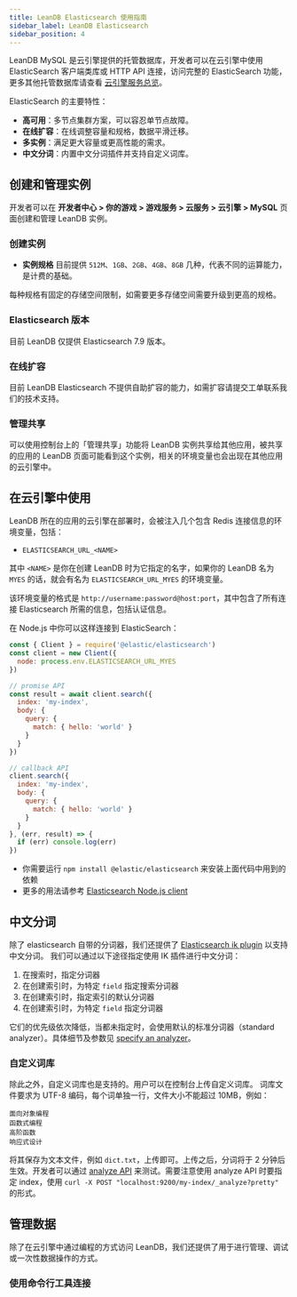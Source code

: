```yaml
---
title: LeanDB Elasticsearch 使用指南
sidebar_label: LeanDB Elasticsearch
sidebar_position: 4
---
```



LeanDB MySQL 是云引擎提供的托管数据库，开发者可以在云引擎中使用 ElasticSearch 客户端类库或 HTTP API 连接，访问完整的 ElasticSearch 功能，更多其他托管数据库请查看 [云引擎服务总览](/sdk/engine/overview)。

ElasticSearch 的主要特性：

* **高可用**：多节点集群方案，可以容忍单节点故障。
* **在线扩容**：在线调整容量和规格，数据平滑迁移。
* **多实例**：满足更大容量或更高性能的需求。
* **中文分词**：内置中文分词插件并支持自定义词库。

## 创建和管理实例
开发者可以在 **开发者中心 > 你的游戏 > 游戏服务 > 云服务 > 云引擎 > MySQL** 页面创建和管理 LeanDB 实例。

### 创建实例

<LeandbCreateInstance>

- **实例规格** 目前提供 `512M`、`1GB`、`2GB`、`4GB`、`8GB` 几种，代表不同的运算能力，是计费的基础。

每种规格有固定的存储空间限制，如需要更多存储空间需要升级到更高的规格。

</LeandbCreateInstance>

### Elasticsearch 版本

目前 LeanDB 仅提供 Elasticsearch 7.9 版本。

### 在线扩容

目前 LeanDB Elasticsearch 不提供自助扩容的能力，如需扩容请提交工单联系我们的技术支持。

### 管理共享

可以使用控制台上的「管理共享」功能将 LeanDB 实例共享给其他应用，被共享的应用的 LeanDB 页面可能看到这个实例，相关的环境变量也会出现在其他应用的云引擎中。

## 在云引擎中使用

LeanDB 所在的应用的云引擎在部署时，会被注入几个包含 Redis 连接信息的环境变量，包括：

- `ELASTICSEARCH_URL_<NAME>`

其中 `<NAME>` 是你在创建 LeanDB 时为它指定的名字，如果你的 LeanDB 名为 `MYES` 的话，就会有名为 `ELASTICSEARCH_URL_MYES` 的环境变量。

该环境变量的格式是 `http://username:password@host:port`，其中包含了所有连接 Elasticsearch 所需的信息，包括认证信息。

<EngineRuntimes>
<TabItem value='nodejs'>

在 Node.js 中你可以这样连接到 ElasticSearch：

```javascript
const { Client } = require('@elastic/elasticsearch')
const client = new Client({
  node: process.env.ELASTICSEARCH_URL_MYES
})

// promise API
const result = await client.search({
  index: 'my-index',
  body: {
    query: {
      match: { hello: 'world' }
    }
  }
})

// callback API
client.search({
  index: 'my-index',
  body: {
    query: {
      match: { hello: 'world' }
    }
  }
}, (err, result) => {
  if (err) console.log(err)
})
```

* 你需要运行 `npm install @elastic/elasticsearch` 来安装上面代码中用到的依赖
* 更多的用法请参考 [Elasticsearch Node.js client](https://www.elastic.co/guide/en/elasticsearch/client/javascript-api/current/index.html)

</TabItem>
</EngineRuntimes>

## 中文分词
除了 elasticsearch 自带的分词器，我们还提供了
[Elasticsearch ik plugin](https://github.com/medcl/elasticsearch-analysis-ik) 以支持中文分词。
我们可以通过以下途径指定使用 IK 插件进行中文分词：
1. 在搜索时，指定分词器
2. 在创建索引时，为特定 `field` 指定搜索分词器
3. 在创建索引时，指定索引的默认分词器
4. 在创建索引时，为特定 `field` 指定分词器

它们的优先级依次降低，当都未指定时，会使用默认的标准分词器（standard analyzer）。具体细节及参数见 [specify an analyzer](https://www.elastic.co/guide/en/elasticsearch/reference/7.x/specify-analyzer.html)。

### 自定义词库
除此之外，自定义词库也是支持的。用户可以在控制台上传自定义词库。
词库文件要求为 UTF-8 编码，每个词单独一行，文件大小不能超过 10MB，例如：

```
面向对象编程
函数式编程
高阶函数
响应式设计
```

将其保存为文本文件，例如 `dict.txt`，上传即可。上传之后，分词将于 2 分钟后生效。开发者可以通过 [analyze API](https://www.elastic.co/guide/en/elasticsearch/reference/7.x/test-analyzer.html) 来测试。需要注意使用 analyze API 时要指定 index，使用 `curl -X POST "localhost:9200/my-index/_analyze?pretty"` 的形式。

## 管理数据
除了在云引擎中通过编程的方式访问 LeanDB，我们还提供了用于进行管理、调试或一次性数据操作的方式。

### 使用命令行工具连接

<LeandbCliAccess />
